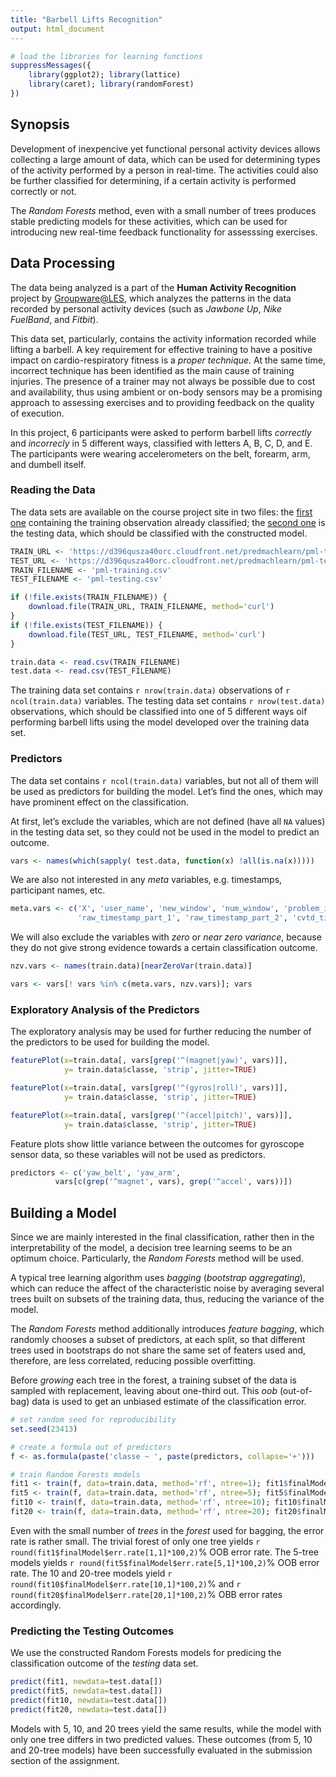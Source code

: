 ```yaml
---
title: "Barbell Lifts Recognition"
output: html_document
---
```


```r
# load the libraries for learning functions
suppressMessages({
    library(ggplot2); library(lattice)
    library(caret); library(randomForest)
})
```

## Synopsis
Development of inexpencive yet functional personal activity devices allows
collecting a large amount of data, which can be used for determining types of
the activity performed by a person in real-time. The activities could also be
further classified for determining, if a certain activity is performed
correctly or not.

The *Random Forests* method, even with a small number of trees produces stable predicting models for these activities, which can be used for introducing new
real-time feedback functionality for assesssing exercises.

## Data Processing
The data being analyzed is a part of the **Human Activity Recognition** project
by [Groupware@LES][1], which analyzes the patterns in the data recorded by 
personal activity devices (such as *Jawbone Up*, *Nike FuelBand*, and *Fitbit*).

This data set, particularly, contains the activity information recorded while lifting a barbell. A key requirement for effective training to have a positive
impact on cardio-respiratory fitness is a *proper technique*. At the same time, incorrect technique has been identified as the main cause of training injuries.
The presence of a trainer may not always be possible due to cost and
availability, thus using ambient or on-body sensors may be a promising approach
to assessing exercises and to providing feedback on the quality of execution.

In this project, 6 participants were asked to perform barbell lifts *correctly*
and *incorrecly* in 5 different ways, classified with letters A, B, C, D, and E.
The participants were wearing accelerometers on the belt, forearm, arm, and
dumbell itself.

### Reading the Data
The data sets are available on the course project site in two files:
the [first one][2] containing the training observation already classified;
the [second one][3] is the testing data, which should be classified with the 
constructed model.

```r
TRAIN_URL <- 'https://d396qusza40orc.cloudfront.net/predmachlearn/pml-training.csv'
TEST_URL <- 'https://d396qusza40orc.cloudfront.net/predmachlearn/pml-testing.csv'
TRAIN_FILENAME <- 'pml-training.csv'
TEST_FILENAME <- 'pml-testing.csv'

if (!file.exists(TRAIN_FILENAME)) {
    download.file(TRAIN_URL, TRAIN_FILENAME, method='curl')
}
if (!file.exists(TEST_FILENAME)) {
    download.file(TEST_URL, TEST_FILENAME, method='curl')
}

train.data <- read.csv(TRAIN_FILENAME)
test.data <- read.csv(TEST_FILENAME)
```

The training data set contains `r nrow(train.data)` observations of 
`r ncol(train.data)` variables. The testing data set contains 
`r nrow(test.data)` observations, which should be classified into one of 5
different ways oif performing barbell lifts using the model developed over the 
training data set.

### Predictors
The data set contains `r ncol(train.data)` variables, but not all of them will
be used as predictors for building the model. Let's find the ones, which may
have prominent effect on the classification.

At first, let's exclude the variables, which are not defined (have all `NA` 
values) in the testing data set, so they could not be used in the model to 
predict an outcome.
```r
vars <- names(which(sapply( test.data, function(x) !all(is.na(x)))))
```

We are also not interested in any *meta* variables, e.g. timestamps, participant 
names, etc.
```r
meta.vars <- c('X', 'user_name', 'new_window', 'num_window', 'problem_id',
               'raw_timestamp_part_1', 'raw_timestamp_part_2', 'cvtd_timestamp')
```

We will also exclude the variables with *zero* or *near zero variance*, because they do not give strong evidence towards a certain classification outcome.

```r
nzv.vars <- names(train.data)[nearZeroVar(train.data)]

vars <- vars[! vars %in% c(meta.vars, nzv.vars)]; vars
```

### Exploratory Analysis of the Predictors
The exploratory analysis may be used for further reducing the number of the predictors to be used for building the model.
```r
featurePlot(x=train.data[, vars[grep('^(magnet|yaw)', vars)]],
            y= train.data$classe, 'strip', jitter=TRUE)

featurePlot(x=train.data[, vars[grep('^(gyros|roll)', vars)]],
            y= train.data$classe, 'strip', jitter=TRUE)

featurePlot(x=train.data[, vars[grep('^(accel|pitch)', vars)]],
            y= train.data$classe, 'strip', jitter=TRUE)
```

Feature plots show little variance between the outcomes for gyroscope sensor 
data, so these variables will not be used as predictors.

```r
predictors <- c('yaw_belt', 'yaw_arm',
          vars[c(grep('^magnet', vars), grep('^accel', vars))])
```

## Building a Model
Since we are mainly interested in the final classification, rather then in the interpretability of the model, a decision tree learning seems to be an optimum
choice. Particularly, the *Random Forests* method will be used.

A typical tree learning algorithm uses *bagging* (*bootstrap aggregating*),
which can reduce the affect of the characteristic noise by averaging several 
trees built on subsets of the training data, thus, reducing the variance of the
model.

The *Random Forests* method additionally introduces *feature bagging*, which 
randomly chooses a subset of predictors, at each split, so that different trees
used in bootstraps do not share the same set of featers used and, therefore,
are less correlated, reducing possible overfitting.

Before *growing* each tree in the forest, a training subset of the data is
sampled with replacement, leaving about one-third out. This *oob* (out-of-bag)
data is used to get an unbiased estimate of the classification error.

```r
# set random seed for reproducibility
set.seed(23413)

# create a formula out of predictors
f <- as.formula(paste('classe ~ ', paste(predictors, collapse='+')))

# train Random Forests models
fit1 <- train(f, data=train.data, method='rf', ntree=1); fit1$finalModel$confusion
fit5 <- train(f, data=train.data, method='rf', ntree=5); fit5$finalModel$confusion
fit10 <- train(f, data=train.data, method='rf', ntree=10); fit10$finalModel$confusion
fit20 <- train(f, data=train.data, method='rf', ntree=20); fit20$finalModel$confusion
```

Even with the small number of *trees* in the *forest* used for bagging, the 
error rate is rather small. The trivial forest of only one tree yields 
`r round(fit1$finalModel$err.rate[1,1]*100,2)`% OOB error rate. The 5-tree
models yields `r round(fit5$finalModel$err.rate[5,1]*100,2)`% OOB error rate.
The 10 and 20-tree models yield `r round(fit10$finalModel$err.rate[10,1]*100,2)`%
and `r round(fit20$finalModel$err.rate[20,1]*100,2)`% OBB error rates
accordingly.

### Predicting the Testing Outcomes
We use the constructed Random Forests models for predicing the classification
outcome of the *testing* data set.

```r
predict(fit1, newdata=test.data[])
predict(fit5, newdata=test.data[])
predict(fit10, newdata=test.data[])
predict(fit20, newdata=test.data[])
```

Models with 5, 10, and 20 trees yield the same results, while the model with 
only one tree differs in two predicted values. These outcomes (from 5, 10 and
20-tree models) have been successfully evaluated in the submission section of 
the assignment.

[1]: http://groupware.les.inf.puc-rio.br/har
[2]: https://d396qusza40orc.cloudfront.net/predmachlearn/pml-training.csv
[3]: https://d396qusza40orc.cloudfront.net/predmachlearn/pml-testing.csv
